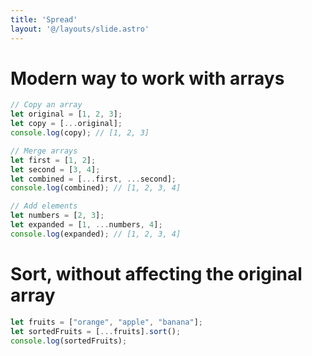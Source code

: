 ```yaml
---
title: 'Spread'
layout: '@/layouts/slide.astro'
---
```


# Modern way to work with arrays

```javascript
// Copy an array
let original = [1, 2, 3];
let copy = [...original];
console.log(copy); // [1, 2, 3]

// Merge arrays
let first = [1, 2];
let second = [3, 4];
let combined = [...first, ...second];
console.log(combined); // [1, 2, 3, 4]

// Add elements
let numbers = [2, 3];
let expanded = [1, ...numbers, 4];
console.log(expanded); // [1, 2, 3, 4]
```

# Sort, without affecting the original array
```javascript
let fruits = ["orange", "apple", "banana"];
let sortedFruits = [...fruits].sort();
console.log(sortedFruits);
```